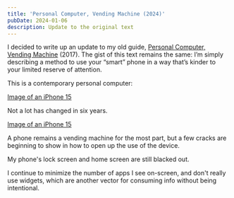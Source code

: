 ```yaml
---
title: 'Personal Computer, Vending Machine (2024)'
pubDate: 2024-01-06
description: Update to the original text
---
```


I decided to write up an update to my old guide, [Personal Computer, Vending Machine](/writing/171020/) (2017). The gist of this text remains the same: I’m simply describing a method to use your “smart” phone in a way that’s kinder to your limited reserve of attention.

This is a contemporary personal computer:

[Image of an iPhone 15]()

Not a lot has changed in six years. 

[Image of an iPhone 15]()

A phone remains a vending machine for the most part, but a few cracks are beginning to show in how to open up the use of the device.

My phone's lock screen and home screen are still blacked out. 

I continue to minimize the number of apps I see on-screen, and don't really use widgets, which are another vector for consuming info without being intentional.


